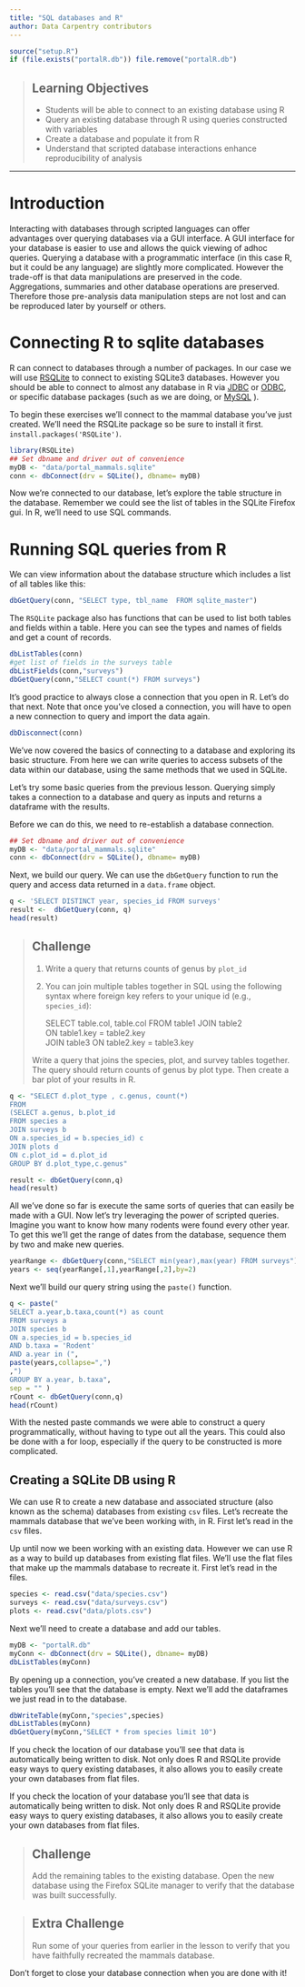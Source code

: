 ```yaml
---
title: "SQL databases and R"
author: Data Carpentry contributors
---
```



```r
source("setup.R")
if (file.exists("portalR.db")) file.remove("portalR.db")
```

> ## Learning Objectives
>
> * Students will be able to connect to an existing database using R
> * Query an existing database through R using queries constructed with
>   variables
> * Create a database and populate it from R
> * Understand that scripted database interactions enhance reproducibility of
>   analysis

------------

# Introduction

Interacting with databases through scripted languages can offer advantages over
querying databases via a GUI interface.  A GUI interface for your database is
easier to use and allows the quick viewing of adhoc queries.  Querying a
database with a programmatic interface (in this case R, but it could be any
language) are slightly more complicated.  However the trade-off is that data
manipulations are preserved in the code.  Aggregations, summaries and other
database operations are preserved.  Therefore those pre-analysis data
manipulation steps are not lost and can be reproduced later by yourself or
others.

# Connecting R to sqlite databases

R can connect to databases through a number of packages.  In our case we will
use [RSQLite](http://cran.r-project.org/web/packages/RSQLite/index.html) to
connect to existing SQLite3 databases.  However you should be able to connect to
almost any database in R via
[JDBC](http://cran.r-project.org/web/packages/RJDBC/index.html)
or [ODBC](http://cran.r-project.org/web/packages/RODBC/index.html), or specific
database packages (such as we are doing, or
[MySQL](http://cran.r-project.org/web/packages/RMySQL/index.html) ).

To begin these exercises we'll connect to the mammal database you've just
created. We'll need the RSQLite package so be sure to install it
first. `install.packages('RSQLite')`.

```r
library(RSQLite)
## Set dbname and driver out of convenience
myDB <- "data/portal_mammals.sqlite"
conn <- dbConnect(drv = SQLite(), dbname= myDB)
```

Now we're connected to our database, let's explore the table structure in the
database.  Remember we could see the list of tables in the SQLite Firefox
gui. In R, we'll need to use SQL commands.

# Running SQL queries from R

We can view information about the database structure which includes a list of
all tables like this:

```r
dbGetQuery(conn, "SELECT type, tbl_name  FROM sqlite_master")
```

The `RSQLite` package also has functions that can be used to list both tables
and fields within a table. Here you can see the types and names of fields and
get a count of records.

```r
dbListTables(conn)
#get list of fields in the surveys table
dbListFields(conn,"surveys")
dbGetQuery(conn,"SELECT count(*) FROM surveys")
```

It's good practice to always close a connection that you open in R. Let's do
that next. Note that once you've closed a connection, you will have to open
a new connection to query and import the data again.

```r
dbDisconnect(conn)
```

We've now covered the basics of connecting to a database and exploring its
basic structure. From here we can write queries to access subsets of the data
within our database, using the same methods that we used in SQLite.

Let's try some basic queries from the previous lesson.  Querying simply takes
a connection to a database and query as inputs and returns a dataframe with the
results.

Before we can do this, we need to re-establish a database connection.

```r
## Set dbname and driver out of convenience
myDB <- "data/portal_mammals.sqlite"
conn <- dbConnect(drv = SQLite(), dbname= myDB)
```

Next, we build our query. We can use the `dbGetQuery` function to run the query
and access data returned in a `data.frame` object.

```r
q <- 'SELECT DISTINCT year, species_id FROM surveys'
result <-  dbGetQuery(conn, q)
head(result)
```

> ## Challenge
>
>  1. Write a query that returns counts of genus by `plot_id`
>  2. You can join multiple tables together in SQL using the following syntax
>     where foreign key refers to your unique id (e.g., `species_id`):
>
>     SELECT table.col, table.col
>     FROM table1 JOIN table2  
>     ON table1.key = table2.key  
>     JOIN table3 ON table2.key = table3.key
>
> Write a query that joins the species, plot, and survey tables together. The
> query should return counts of genus by plot type. Then create a bar plot of
> your results in R.


```r
q <- "SELECT d.plot_type , c.genus, count(*)
FROM
(SELECT a.genus, b.plot_id
FROM species a
JOIN surveys b
ON a.species_id = b.species_id) c
JOIN plots d
ON c.plot_id = d.plot_id
GROUP BY d.plot_type,c.genus"

result <- dbGetQuery(conn,q)
head(result)

```

All we've done so far is execute the same sorts of queries that can easily be
made with a GUI.  Now let's try leveraging the power of scripted queries.
Imagine you want to know how many rodents were found every other year.  To get
this we'll get the range of dates from the database, sequence them by two and
make new queries.

```r
yearRange <- dbGetQuery(conn,"SELECT min(year),max(year) FROM surveys")
years <- seq(yearRange[,1],yearRange[,2],by=2)
```

Next we'll build our query string using the `paste()` function.

```r
q <- paste("
SELECT a.year,b.taxa,count(*) as count
FROM surveys a
JOIN species b
ON a.species_id = b.species_id
AND b.taxa = 'Rodent'
AND a.year in (",
paste(years,collapse=",")
,")
GROUP BY a.year, b.taxa",
sep = "" )
rCount <- dbGetQuery(conn,q)
head(rCount)
```

With the nested paste commands we were able to construct a query
programmatically, without having to type out all the years.  This could also be
done with a for loop, especially if the query to be constructed is more
complicated.

Creating a SQLite DB using R
------

We can use R to create a new database and associated structure (also known as
the schema) databases from existing `csv` files.  Let's recreate the mammals
database that we've been working with, in R. First let's read in the `csv`
files.

Up until now we been working with an existing data. However we can use R as a
way to build up databases from existing flat files.  We'll use the flat files
that make up the mammals database to recreate it.  First let's read in the
files.

```r
species <- read.csv("data/species.csv")
surveys <- read.csv("data/surveys.csv")
plots <- read.csv("data/plots.csv")
```

Next we'll need to create a database and add our tables.

```r
myDB <- "portalR.db"
myConn <- dbConnect(drv = SQLite(), dbname= myDB)
dbListTables(myConn)
```

By opening up a connection, you've created a new database.  If you list the
tables you'll see that the database is empty. Next we'll add the dataframes we
just read in to the database.

```r
dbWriteTable(myConn,"species",species)
dbListTables(myConn)
dbGetQuery(myConn,"SELECT * from species limit 10")
```

If you check the location of our database you'll see that data is automatically
being written to disk. Not only does R and RSQLite provide easy ways to query
existing databases, it also allows you to easily create your own databases from
flat files.

If you check the location of your database you'll see that data is automatically
being written to disk. Not only does R and RSQLite provide easy ways to query
existing databases, it also allows you to easily create your own databases from
flat files.

> ## Challenge
>
> Add the remaining tables to the existing database. Open the new database
> using the Firefox SQLite manager to verify that the database was built
> successfully.


> ## Extra Challenge
>
> Run some of your queries from earlier in the lesson to verify that you have
> faithfully recreated the mammals database.

Don't forget to close your database connection when you are done with it!
